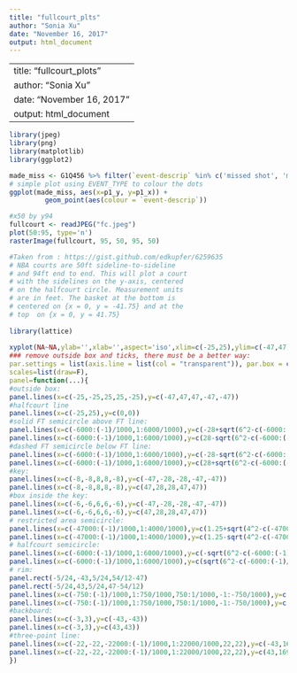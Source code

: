 ```yaml
---
title: "fullcourt_plts"
author: "Sonia Xu"
date: "November 16, 2017"
output: html_document
---
```


---
title: "fullcourt_plots"
author: "Sonia Xu"
date: "November 16, 2017"
output: html_document
---
<!-- # get Harden's movements
harden = df[df.player_name=="James Harden"]
# read in the court png file
court = plt.imread("fullcourt.png")
plt.figure(figsize=(15, 11.5))

# Plot the movemnts as scatter plot
# using a colormap to show change in game clock
plt.scatter(harden.x_loc, harden.y_loc, c=harden.game_clock,
            cmap=plt.cm.Blues, s=1000, zorder=1)
# Darker colors represent moments earlier on in the game
cbar = plt.colorbar(orientation="horizontal")
cbar.ax.invert_xaxis()

# This plots the court
# zorder=0 sets the court lines underneath Harden's movements
# extent sets the x and y axis values to plot the image within.
# The original animation plots in the SVG coordinate space
# which has x=0, and y=0 at the top left.
# So, we set the axis values the same way in this plot.
# In the list we pass to extent 0,94 representing the x-axis 
# values and 50,0 representing the y-axis values
plt.imshow(court, zorder=0, extent=[0,94,50,0])

# extend the x-values beyond the court b/c Harden
# goes out of bounds
plt.xlim(0,101)


plt.show()--->
```r
library(jpeg)
library(png)
library(matplotlib)
library(ggplot2)
```

```r
made_miss <- G1Q456 %>% filter(`event-descrip` %in% c('missed shot', 'made shot'))
# simple plot using EVENT_TYPE to colour the dots
ggplot(made_miss, aes(x=p1_y, y=p1_x)) +
         geom_point(aes(colour = `event-descrip`))

#x50 by y94
fullcourt <- readJPEG("fc.jpeg")
plot(50:95, type='n')
rasterImage(fullcourt, 95, 50, 95, 50)

```

```r
#Taken from : https://gist.github.com/edkupfer/6259635
# NBA courts are 50ft sideline-to-sideline
# and 94ft end to end. This will plot a court
# with the sidelines on the y-axis, centered 
# on the halfcourt circle. Measurement units
# are in feet. The basket at the bottom is
# centered on {x = 0, y = -41.75} and at the
# top  on {x = 0, y = 41.75}
 
library(lattice)
 
xyplot(NA~NA,ylab='',xlab='',aspect='iso',xlim=c(-25,25),ylim=c(-47,47),
### remove outside box and ticks, there must be a better way:
par.settings = list(axis.line = list(col = "transparent")), par.box = c(col = "transparent"),
scales=list(draw=F),
panel=function(...){
#outside box:
panel.lines(x=c(-25,-25,25,25,-25),y=c(-47,47,47,-47,-47))
#halfcourt line
panel.lines(x=c(-25,25),y=c(0,0))
#solid FT semicircle above FT line:
panel.lines(x=c(-6000:(-1)/1000,1:6000/1000),y=c(-28+sqrt(6^2-c(-6000:(-1)/1000,1:6000/1000)^2)))
panel.lines(x=c(-6000:(-1)/1000,1:6000/1000),y=c(28-sqrt(6^2-c(-6000:(-1)/1000,1:6000/1000)^2)))
#dashed FT semicircle below FT line:
panel.lines(x=c(-6000:(-1)/1000,1:6000/1000),y=c(-28-sqrt(6^2-c(-6000:(-1)/1000,1:6000/1000)^2)),lty=2)
panel.lines(x=c(-6000:(-1)/1000,1:6000/1000),y=c(28+sqrt(6^2-c(-6000:(-1)/1000,1:6000/1000)^2)),lty=2)
#key:
panel.lines(x=c(-8,-8,8,8,-8),y=c(-47,-28,-28,-47,-47))
panel.lines(x=c(-8,-8,8,8,-8),y=c(47,28,28,47,47))
#box inside the key:
panel.lines(x=c(-6,-6,6,6,-6),y=c(-47,-28,-28,-47,-47))
panel.lines(x=c(-6,-6,6,6,-6),y=c(47,28,28,47,47))
# restricted area semicircle:
panel.lines(x=c(-47000:(-1)/1000,1:4000/1000),y=c(1.25+sqrt(4^2-c(-47000:(-1)/1000,1:4000/1000)^2))-43)
panel.lines(x=c(-47000:(-1)/1000,1:4000/1000),y=c(1.25-sqrt(4^2-c(-47000:(-1)/1000,1:4000/1000)^2))+40.5)
# halfcourt semicircle:
panel.lines(x=c(-6000:(-1)/1000,1:6000/1000),y=c(-sqrt(6^2-c(-6000:(-1)/1000,1:6000/1000)^2)))
panel.lines(x=c(-6000:(-1)/1000,1:6000/1000),y=c(sqrt(6^2-c(-6000:(-1)/1000,1:6000/1000)^2)))
# rim:
panel.rect(-5/24,-43,5/24,54/12-47)
panel.rect(-5/24,43,5/24,47-54/12)
panel.lines(x=c(-750:(-1)/1000,1:750/1000,750:1/1000,-1:-750/1000),y=c(c(1.25+sqrt(0.75^2-c(-750:(-1)/1000,1:750/1000)^2)),c(1.25-sqrt(0.75^2-c(750:1/1000,-1:-750/1000)^2)))-43)
panel.lines(x=c(-750:(-1)/1000,1:750/1000,750:1/1000,-1:-750/1000),y=c(c(1.25-sqrt(0.75^2-c(-750:(-1)/1000,1:750/1000)^2)),c(1.25+sqrt(0.75^2-c(750:1/1000,-1:-750/1000)^2)))+40.5)
#backboard:
panel.lines(x=c(-3,3),y=c(-43,-43))
panel.lines(x=c(-3,3),y=c(43,43))
#three-point line:
panel.lines(x=c(-22,-22,-22000:(-1)/1000,1:22000/1000,22,22),y=c(-43,169/12-43,1.25+sqrt(23.75^2-c(-22000:(-1)/1000,1:22000/1000)^2),169/12-43,-43)-43)
panel.lines(x=c(-22,-22,-22000:(-1)/1000,1:22000/1000,22,22),y=c(43,169/12+43,1.25-sqrt(23.75^2-c(-22000:(-1)/1000,1:22000/1000)^2),169/12+43,43)+43)
})
```